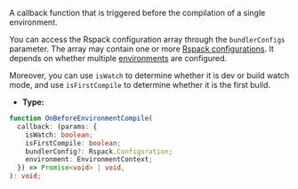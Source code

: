 A callback function that is triggered before the compilation of a single environment.

You can access the Rspack configuration array through the `bundlerConfigs` parameter. The array may contain one or more [Rspack configurations](https://rspack.rs/config/). It depends on whether multiple [environments](/config/environments) are configured.

Moreover, you can use `isWatch` to determine whether it is dev or build watch mode, and use `isFirstCompile` to determine whether it is the first build.

- **Type:**

```ts
function OnBeforeEnvironmentCompile(
  callback: (params: {
    isWatch: boolean;
    isFirstCompile: boolean;
    bundlerConfig?: Rspack.Configuration;
    environment: EnvironmentContext;
  }) => Promise<void> | void,
): void;
```
